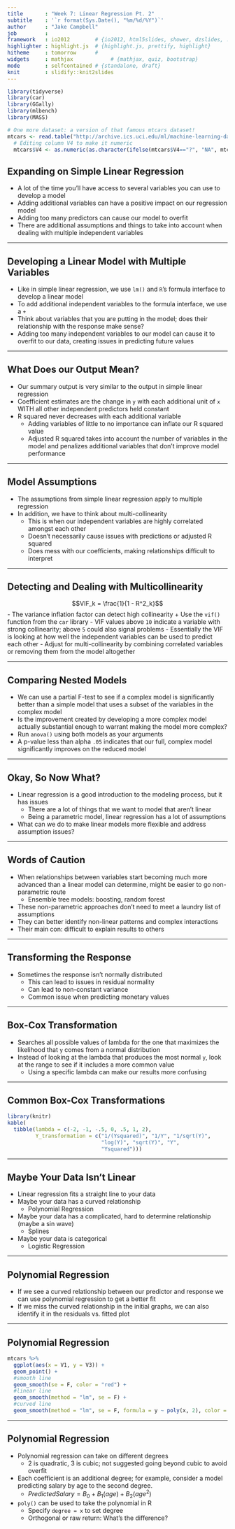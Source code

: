 ```yaml
---
title       : "Week 7: Linear Regression Pt. 2"
subtitle    : '`r format(Sys.Date(), "%m/%d/%Y")`'
author      : "Jake Campbell"
job         : 
framework   : io2012        # {io2012, html5slides, shower, dzslides, ...}
highlighter : highlight.js  # {highlight.js, prettify, highlight}
hitheme     : tomorrow      # 
widgets     : mathjax            # {mathjax, quiz, bootstrap}
mode        : selfcontained # {standalone, draft}
knit        : slidify::knit2slides
---
```


```r
library(tidyverse)
library(car)
library(GGally)
library(mlbench)
library(MASS)

# One more dataset: a version of that famous mtcars dataset!
mtcars <- read.table("http://archive.ics.uci.edu/ml/machine-learning-databases/auto-mpg/auto-mpg.data")
  # Editing column V4 to make it numeric
  mtcars$V4 <- as.numeric(as.character(ifelse(mtcars$V4=="?", "NA", mtcars$V4)))
```

## Expanding on Simple Linear Regression

- A lot of the time you'll have access to several variables you can use to develop a model
- Adding additional variables can have a positive impact on our regression model
- Adding too many predictors can cause our model to overfit
- There are additional assumptions and things to take into account when dealing with multiple independent variables

---

## Developing a Linear Model with Multiple Variables

- Like in simple linear regression, we use `lm()` and `R`'s formula interface to develop a linear model
- To add additional independent variables to the formula interface, we use a `+` 
- Think about variables that you are putting in the model; does their relationship with the response make sense?
 + Adding too many independent variables to our model can cause it to overfit to our data, creating issues in predicting future values

---

## What Does our Output Mean?

- Our summary output is very similar to the output in simple linear regression
- Coefficient estimates are the change in `y` with each additional unit of `x` WITH all other independent predictors held constant
- R squared never decreases with each additional variable
  + Adding variables of little to no importance can inflate our R squared value
  + Adjusted R squared takes into account the number of variables in the model and penalizes additional variables that don't improve model performance

---

## Model Assumptions

- The assumptions from simple linear regression apply to multiple regression
- In addition, we have to think about multi-collinearity
  + This is when our independent variables are highly correlated amongst each other
  + Doesn't necessarily cause issues with predictions or adjusted R squared
  + Does mess with our coefficients, making relationships difficult to interpret

---

## Detecting and Dealing with Multicollinearity

$$VIF_k = \frac{1}{1 - R^2_k}$$
- The variance inflation factor can detect high collinearity
  + Use the `vif()` function from the `car` library
- VIF values above `10` indicate a variable with strong collinearity; above `5` could also signal problems
- Essentially the VIF is looking at how well the independent variables can be used to predict each other
- Adjust for multi-collinearity by combining correlated variables or removing them from the model altogether

---

## Comparing Nested Models

- We can use a partial F-test to see if a complex model is significantly better than a simple model that uses a subset of the variables in the complex model
- Is the improvement created by developing a more complex model actually substantial enough to warrant making the model more complex?
- Run `anova()` using both models as your arguments
- A p-value less than alpha `.05` indicates that our full, complex model significantly improves on the reduced model

---

## Okay, So Now What?

- Linear regression is a good introduction to the modeling process, but it has issues
  + There are a lot of things that we want to model that aren't linear
  + Being a parametric model, linear regression has a lot of assumptions
- What can we do to make linear models more flexible and address assumption issues?

---

## Words of Caution

- When relationships between variables start becoming much more advanced than a linear model can determine, might be easier to go non-parametric route
  + Ensemble tree models: boosting, random forest
- These non-parametric approaches don't need to meet a laundry list of assumptions
- They can better identify non-linear patterns and complex interactions
- Their main con: difficult to explain results to others

---

## Transforming the Response

- Sometimes the response isn't normally distributed
  + This can lead to issues in residual normality
  + Can lead to non-constant variance
  + Common issue when predicting monetary values

---

## Box-Cox Transformation

- Searches all possible values of lambda for the one that maximizes the likelihood that `y` comes from a normal distribution
- Instead of looking at the lambda that produces the most normal `y`, look at the range to see if it includes a more common value
  + Using a specific lambda can make our results more confusing

---

## Common Box-Cox Transformations

```r
library(knitr)
kable(
  tibble(lambda = c(-2, -1, -.5, 0, .5, 1, 2),
         Y_transformation = c("1/(Ysquared)", "1/Y", "1/sqrt(Y)",
                              "log(Y)", "sqrt(Y)", "Y",
                              "Ysquared")))
```

---

## Maybe Your Data Isn't Linear

- Linear regression fits a straight line to your data
- Maybe your data has a curved relationship
  + Polynomial Regression
- Maybe your data has a complicated, hard to determine relationship (maybe a sin wave)
  + Splines
- Maybe your data is categorical
  + Logistic Regression

---

## Polynomial Regression

- If we see a curved relationship between our predictor and response we can use polynomial regression to get a better fit
- If we miss the curved relationship in the initial graphs, we can also identify it in the residuals vs. fitted plot

---

## Polynomial Regression

```r
mtcars %>%
  ggplot(aes(x = V1, y = V3)) +
  geom_point() +
  #smooth line
  geom_smooth(se = F, color = "red") +
  #linear line
  geom_smooth(method = "lm", se = F) +
  #curved line
  geom_smooth(method = "lm", se = F, formula = y ~ poly(x, 2), color = "green")
```

---

## Polynomial Regression

- Polynomial regression can take on different degrees
  + 2 is quadratic, 3 is cubic; not suggested going beyond cubic to avoid overfit
- Each coefficient is an additional degree; for example, consider a model predicting salary by age to the second degree.
  + $Predicted Salary = B_0 + B_1(age) + B_2(age^2)$
- `poly()` can be used to take the polynomial in R
  + Specify `degree = x` to set degree
  + Orthogonal or raw return: What's the difference?
